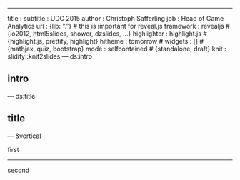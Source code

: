 ---
title       : 
subtitle    : UDC 2015
author      : Christoph Safferling
job         : Head of Game Analytics
url         : {lib: "."}    # this is important for reveal.js
framework   : revealjs      # {io2012, html5slides, shower, dzslides, ...}
highlighter : highlight.js  # {highlight.js, prettify, highlight}
hitheme     : tomorrow      # 
widgets     : []            # {mathjax, quiz, bootstrap}
mode        : selfcontained # {standalone, draft}
knit        : slidify::knit2slides
--- ds:intro

<!-- adjust background for "intro" slides
<style>
html.intro body {
background:url("./assets/img/background-title-ubi.png");
background-position:center;
background-size: 100%;
} 
</style>
-->

## intro

--- ds:title

## title

--- &vertical

first

***

second
